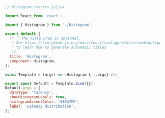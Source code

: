 ```js
// Histogram.stories.js|jsx

import React from 'react';

import { Histogram } from './Histogram';

export default {
  /* 👇 The title prop is optional.
   * See https://storybook.js.org/docs/react/configure/overview#configure-story-loading
   * to learn how to generate automatic titles
   */
  title: 'Histogram',
  component: Histogram,
};

const Template = (args) => <Histogram {...args} />;

export const Default = Template.bind({});
Default.args = {
  dataType: 'latency',
  showHistogramLabels: true,
  histogramAccentColor: '#1EA7FD',
  label: 'Latency distribution',
};
```